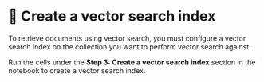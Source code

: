 # 👐 Create a vector search index

To retrieve documents using vector search, you must configure a vector search index on the collection you want to perform vector search against.

Run the cells under the **Step 3: Create a vector search index** section in the notebook to create a vector search index.